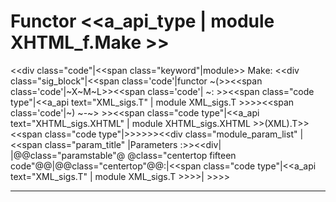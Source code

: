 =Functor <<a_api_type | module XHTML_f.Make >> =
<<div class="code"|<<span class="keyword"|module>> Make: <<div class="sig_block"|<<span class='code'|functor ~(>><<span class='code'|~X~M~L>><<span class='code'| ~: >><<span class="code type"|<<a_api text="XML_sigs.T" | module XML_sigs.T >>>><<span class='code'|~) ~-~> >><<span class="code type"|<<a_api text="XHTML_sigs.XHTML" | module XHTML_sigs.XHTML >>(XML).T>><<span class="code type"|{{{  }}}>>>>>><<div class="module_param_list" | <<span class="param_title" |Parameters :>><<div|
|@@class="paramstable"@ @class="centertop fifteen code"@@{{{XML}}}|@@class="centertop"@@:|<<span class="code type"|<<a_api text="XML_sigs.T" | module XML_sigs.T >>>>|
>>>>

----
